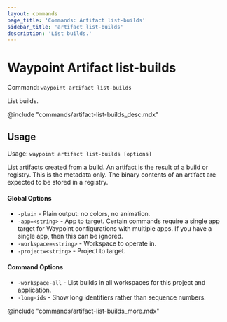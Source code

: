 ```yaml
---
layout: commands
page_title: 'Commands: Artifact list-builds'
sidebar_title: 'artifact list-builds'
description: 'List builds.'
---
```


# Waypoint Artifact list-builds

Command: `waypoint artifact list-builds`

List builds.

@include "commands/artifact-list-builds_desc.mdx"

## Usage

Usage: `waypoint artifact list-builds [options]`

List artifacts created from a build. An artifact is the result of a build or
registry. This is the metadata only. The binary contents of an artifact are
expected to be stored in a registry.

#### Global Options

- `-plain` - Plain output: no colors, no animation.
- `-app=<string>` - App to target. Certain commands require a single app target for Waypoint configurations with multiple apps. If you have a single app, then this can be ignored.
- `-workspace=<string>` - Workspace to operate in.
- `-project=<string>` - Project to target.

#### Command Options

- `-workspace-all` - List builds in all workspaces for this project and application.
- `-long-ids` - Show long identifiers rather than sequence numbers.

@include "commands/artifact-list-builds_more.mdx"

